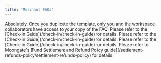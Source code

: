 ```yaml
---
title: 'Merchant FAQs'
---
```


<AccordionGroup>
    <Accordion title="The results show as invalid after I scan the QR code, but the user actually owns the NFT.">
        Absolutely. Once you duplicate the template, only you and the workspace collaborators have access to your copy of the FAQ.
    </Accordion>
    <Accordion title="Where can I check my login details for the Moongate Verify App?">
        Please refer to the [Check-in Guide](/check-in/check-in-guide) for details.
    </Accordion>
    <Accordion title="How should I interpret the verification results?">
        Please refer to the [Check-in Guide](/check-in/check-in-guide) for details.
    </Accordion>
    <Accordion title="How do I check NFT ticket/membership pass ownership in real life using the Moongate Verify App?">
        Please refer to the [Check-in Guide](/check-in/check-in-guide) for details.
    </Accordion>    
    <Accordion title="What is Moongate's fund settlement and refund policy?">
        Please refer to Moongate's [Fund Settlement and Refund Policy guide](/settlement-refunds-policy/settlement-refunds-policy) for details.
    </Accordion>
</AccordionGroup>